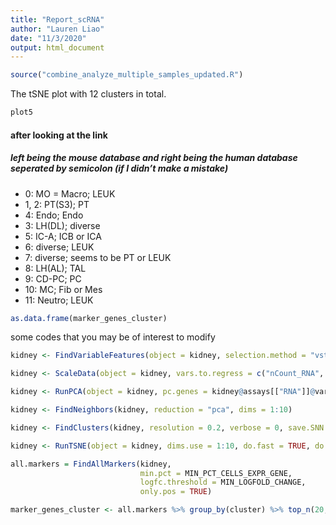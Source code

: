 ```yaml
---
title: "Report_scRNA"
author: "Lauren Liao"
date: "11/3/2020"
output: html_document
---
```


```r
source("combine_analyze_multiple_samples_updated.R")
```

The tSNE plot with 12 clusters in total.
```r
plot5
```

#### after looking at the link
##### left being the mouse database and right being the human database seperated by semicolon (if I didn't make a mistake)
* 0: MO = Macro; LEUK  
* 1, 2: PT(S3); PT
* 4: Endo; Endo
* 3: LH(DL); diverse
* 5: IC-A; ICB or ICA
* 6: diverse; LEUK
* 7: diverse; seems to be PT or LEUK
* 8: LH(AL); TAL
* 9: CD-PC; PC
* 10: MC; Fib or Mes
* 11: Neutro; LEUK

```r
as.data.frame(marker_genes_cluster)
```

some codes that you may be of interest to modify
```r

kidney <- FindVariableFeatures(object = kidney, selection.method = "vst", nfeatures = 1050)

kidney <- ScaleData(object = kidney, vars.to.regress = c("nCount_RNA", "percent.mt"))

kidney <- RunPCA(object = kidney, pc.genes = kidney@assays[["RNA"]]@var.features, do.print = TRUE, pcs.print = 1:5, genes.print = 5)

kidney <- FindNeighbors(kidney, reduction = "pca", dims = 1:10)

kidney <- FindClusters(kidney, resolution = 0.2, verbose = 0, save.SNN = TRUE)

kidney <- RunTSNE(object = kidney, dims.use = 1:10, do.fast = TRUE, do.label= TRUE)

all.markers = FindAllMarkers(kidney,
                             min.pct = MIN_PCT_CELLS_EXPR_GENE,
                             logfc.threshold = MIN_LOGFOLD_CHANGE,
                             only.pos = TRUE)

marker_genes_cluster <- all.markers %>% group_by(cluster) %>% top_n(20, avg_logFC)
```